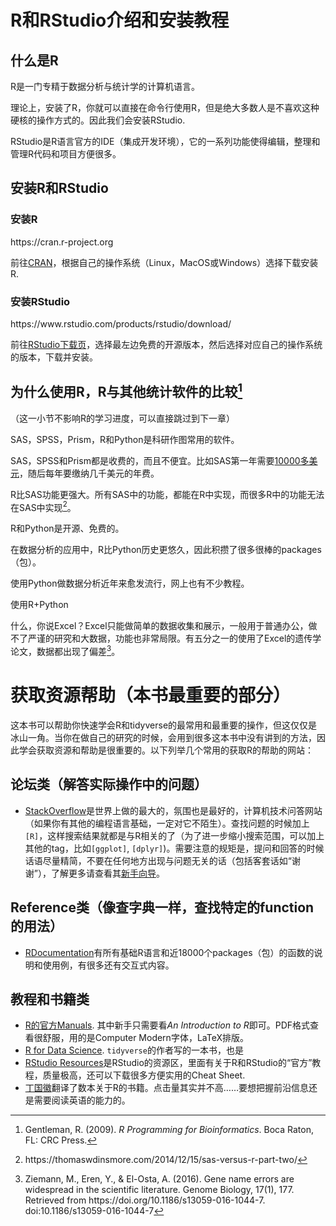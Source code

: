 # R和RStudio介绍和安装教程 {#ch1}

## 什么是R

R是一门专精于数据分析与统计学的计算机语言。

理论上，安装了R，你就可以直接在命令行使用R，但是绝大多数人是不喜欢这种硬核的操作方式的。因此我们会安装RStudio. 

RStudio是R语言官方的IDE（集成开发环境），它的一系列功能使得编辑，整理和管理R代码和项目方便很多。

## 安装R和RStudio

### 安装R

https://cran.r-project.org

前往[CRAN](https://cran.r-project.org)，根据自己的操作系统（Linux，MacOS或Windows）选择下载安装R.

### 安装RStudio

https://www.rstudio.com/products/rstudio/download/

前往[RStudio下载页](https://www.rstudio.com/products/rstudio/download/)，选择最左边免费的开源版本，然后选择对应自己的操作系统的版本，下载并安装。

## 为什么使用R，R与其他统计软件的比较[^0]

（这一小节不影响R的学习进度，可以直接跳过到下一章）

SAS，SPSS，Prism，R和Python是科研作图常用的软件。

SAS，SPSS和Prism都是收费的，而且不便宜。比如SAS第一年需要[10000多美元](http://www.sas.com/store/products-solutions/cSoftware-p1.html)，随后每年要缴纳几千美元的年费。

R比SAS功能更强大。所有SAS中的功能，都能在R中实现，而很多R中的功能无法在SAS中实现[^1]。

R和Python是开源、免费的。

在数据分析的应用中，R比Python历史更悠久，因此积攒了很多很棒的packages（包）。

使用Python做数据分析近年来愈发流行，网上也有不少教程。

使用R+Python


什么，你说Excel？Excel只能做简单的数据收集和展示，一般用于普通办公，做不了严谨的研究和大数据，功能也非常局限。有五分之一的使用了Excel的遗传学论文，数据都出现了偏差[^Excel]。

[^0]: Gentleman, R. (2009). *R Programming for Bioinformatics*. Boca Raton, FL: CRC Press.
[^1]: https://thomaswdinsmore.com/2014/12/15/sas-versus-r-part-two/
[^Excel]: Ziemann, M., Eren, Y., & El-Osta, A. (2016). Gene name errors are widespread in the scientific literature. Genome Biology, 17(1), 177. Retrieved from https://doi.org/10.1186/s13059-016-1044-7. doi:10.1186/s13059-016-1044-7

# 获取资源帮助（本书最重要的部分）

这本书可以帮助你快速学会R和tidyverse的最常用和最重要的操作，但这仅仅是冰山一角。当你在做自己的研究的时候，会用到很多这本书中没有讲到的方法，因此学会获取资源和帮助是很重要的。以下列举几个常用的获取R的帮助的网站：

## 论坛类（解答实际操作中的问题）

- [StackOverflow](https://stackoverflow.com)是世界上做的最大的，氛围也是最好的，计算机技术问答网站（如果你有其他的编程语言基础，一定对它不陌生）。查找问题的时候加上`[R]`，这样搜索结果就都是与R相关的了（为了进一步缩小搜索范围，可以加上其他的tag，比如`[ggplot]`, `[dplyr]`)。需要注意的规矩是，提问和回答的时候话语尽量精简，不要在任何地方出现与问题无关的话（包括客套话如“谢谢”），了解更多请查看其[新手向导](https://stackoverflow.com/tour)。

## Reference类（像查字典一样，查找特定的function的用法）

- [RDocumentation](https://www.rdocumentation.org)有所有基础R语言和近18000个packages（包）的函数的说明和使用例，有很多还有交互式内容。

## 教程和书籍类

- [R的官方Manuals](https://cran.r-project.org/manuals.html).
其中新手只需要看*An Introduction to R*即可。PDF格式查看很舒服，用的是Computer Modern字体，LaTeX排版。
- [R for Data Science](https://r4ds.had.co.nz). `tidyverse`的作者写的一本书，也是
- [RStudio Resources](https://resources.rstudio.com)是RStudio的资源区，里面有关于R和RStudio的“官方”教程，质量极高，还可以下载很多方便实用的Cheat Sheet. 
- [丁国徽](https://github.com/dingguohui)翻译了数本关于R的书籍。点击量其实并不高……要想把握前沿信息还是需要阅读英语的能力的。

